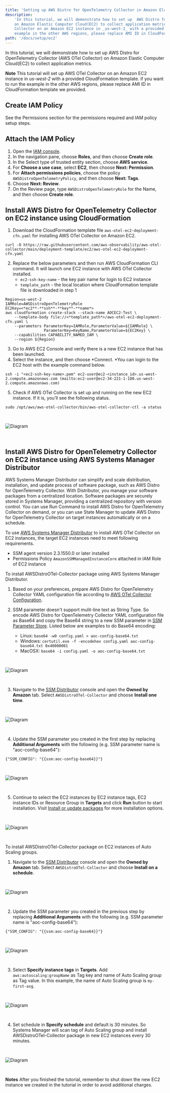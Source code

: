 ```yaml
---
title: 'Setting up AWS Distro for OpenTelemetry Collector in Amazon Elastic Computer Cloud'
description:
    'In this tutorial, we will demonstrate how to set up  AWS Distro for OpenTelemetry Collector (AWS OTel Collector)
    on Amazon Elastic Computer Cloud(EC2) to collect application metrics. Note: This tutorial will set up AWS OTel
    Collector on an Amazon EC2 instance in _us-west-2_ with a provided CloudFormation template. if you want to run the
    example in the other AWS regions, please replace AMI ID in CloudFormation template we provided. '
path: '/docs/setup/ec2'
---
```



In this tutorial, we will demonstrate how to set up  AWS Distro for OpenTelemetry Collector (AWS OTel Collector) on
Amazon Elastic Computer Cloud(EC2) to collect application metrics.

**Note**
This tutorial will set up AWS OTel Collector on an Amazon EC2 instance in _us-west-2_ with a provided CloudFormation
template. if you want to run the example in the other AWS regions, please replace AMI ID in CloudFormation template we provided.

<SectionSeparator />

## Create IAM Policy
See the <Link to="/docs/setup/permissions">Permissions</Link> section for the permissions required and IAM policy setup steps.

<SectionSeparator />

## Attach the IAM Policy
1. Open the [IAM console](https://console.aws.amazon.com/iam/).
2. In the navigation pane, choose **Roles**, and then choose **Create role**.
3. In the Select type of trusted entity section, choose **AWS service**.
4. For **Choose a use case**, select **EC2**, then choose **Next: Permission**.
5. For **Attach permissions policies**, choose the policy `AWSDistroOpenTelemetryPolicy`, and then choose **Next: Tags**.
6. Choose **Next: Review**.
7. On the Review page, type `AWSDistroOpenTelemetryRole` for the Name, and then choose **Create role**.

<SectionSeparator />

## Install AWS Distro for OpenTelemetry Collector on EC2 instance using CloudFormation
1. Download the CloudFormation template file `aws-otel-ec2-deployment-cfn.yaml` for installing AWS OTel Collector on  Amazon EC2.
```
curl -O https://raw.githubusercontent.com/aws-observability/aws-otel-collector/main/deployment-template/ec2/aws-otel-ec2-deployment-cfn.yaml
```
2. Replace the below parameters and then run AWS CloudFormation CLI command. It will launch one EC2 instance with AWS OTel Collector installed.
    * `ec2-ssh-key-name` - the key pair name for login to EC2 instance
    * `template_path` - the local location where CloudFormation template file is downloaded in step 1
```console lineNumbers=true
Region=us-west-2
IAMRole=AWSDistroOpenTelemetryRole
EC2Key=<*ec2**-**ssh**-**key**-**name*>
aws cloudformation create-stack --stack-name AOCEC2-Test \
    --template-body file://<*template_path*>/aws-otel-ec2-deployment-cfn.yaml \
    --parameters ParameterKey=IAMRole,ParameterValue=${IAMRole} \
                 ParameterKey=KeyName,ParameterValue=${EC2Key} \
    --capabilities CAPABILITY_NAMED_IAM \
    --region ${Region}
```
3. Go to AWS EC2 Console and verify there is a new EC2 instance that has been launched.
4. Select the instance, and then choose *Connect. *You can login to the EC2 host with the example command below.
```
ssh -i "<ec2-ssh-key-name>.pem" ec2-user@ec2-<instance_id>.us-west-2.compute.amazonaws.com (mailto:ec2-user@ec2-34-221-1-180.us-west-2.compute.amazonaws.com)
```
5. Check if  AWS OTel Collector is set up and running on the new EC2 instance. If it is, you’ll see the following status.
```
sudo /opt/aws/aws-otel-collector/bin/aws-otel-collector-ctl -a status
```
<img src={img10} alt="Diagram" style="margin: 30px 0;" />
<div style="height: 40px" />

<SectionSeparator />

## Install AWS Distro for OpenTelemetry Collector on EC2 instance using AWS Systems Manager Distributor

AWS Systems Manager Distributor can simplify and scale distribution, installation, and update process of software package, such as AWS Distro for OpenTelemetry Collector. With Distributor, you manage your software packages from a centralized location. Software packages are securely stored in Systems Manager, providing a centralized repository with version control. You can use Run Command to install AWS Distro for OpenTelemetry Collector on demand, or you can use State Manager to update AWS Distro for OpenTelemetry Collector on target instances automatically or on a schedule.

To use [AWS Systems Manager Distributor](https://docs.aws.amazon.com/systems-manager/latest/userguide/distributor.html) to install AWS OTel Collector on EC2 instances, the target EC2 instances need to meet following requirements.

* SSM agent version 2.3.1550.0 or later installed
* Permissions Policy `AmazonSSMManagedInstanceCore` attached in IAM Role of EC2 instance

To install AWSDistroOTel-Collector package using AWS Systems Manager Distributor.

1. Based on your preferences, prepare AWS Distro for OpenTelemetry Collector YAML configuration file according to [AWS OTel Collector Configuration](https://github.com/aws-observability/aws-otel-collector/#aws-otel-collector-configuration).

2. SSM parameter doesn't support mulit-line text as String Type. So encode AWS Distro for OpenTelemetry Collector YAML configuration file as Base64 and copy the Base64 string to a new SSM parameter in [SSM Parameter Store](https://us-west-2.console.aws.amazon.com/systems-manager/parameters/). Listed below are examples to do Base64 encoding:
    * Linux: `base64 -w0 config.yaml > aoc-config-base64.txt`
    * Windows: `certutil.exe -f -encodehex config.yaml aoc-config-base64.txt 0x40000001`
    * MacOSX: `base64 -i config.yaml -o aoc-config-base64.txt` 

<img src={imgSSM1} alt="Diagram" style="margin: 30px 0;" />

3. Navigate to the [SSM Distributor](https://console.aws.amazon.com/systems-manager/distributor) console and open the **Owned by Amazon** tab. Select `AWSDistroOTel-Collector` and choose **Install one time**.
<img src={imgSSM2} alt="Diagram" style="margin: 30px 0;" />

4. Update the SSM parameter you created in the first step by replacing **Additional Arguments** with the following (e.g. SSM parameter name is "aoc-config-base64"):
```
{"SSM_CONFIG": "{{ssm:aoc-config-base64}}"}
```
<img src={imgSSM3} alt="Diagram" style="margin: 30px 0;" />

5. Continue to select the EC2 instances by EC2 instance tags, EC2 instance IDs or Resource Group in **Targets** and click **Run** button to start installation. Visit [Install or update packages](https://docs.aws.amazon.com/systems-manager/latest/userguide/distributor-working-with-packages-deploy.html) for more installation options.
<img src={imgSSM4} alt="Diagram" style="margin: 30px 0;" />

To install AWSDistroOTel-Collector package on EC2 instances of Auto Scaling groups. 

1. Navigate to the [SSM Distributor](https://console.aws.amazon.com/systems-manager/distributor) console and open the **Owned by Amazon** tab. Select `AWSDistroOTel-Collector` and choose **Install on a schedule**.
<img src={imgSSM5} alt="Diagram" style="margin: 30px 0;" />

2. Update the SSM parameter you created in the previous step by replacing **Additional Arguments** with the following (e.g. SSM parameter name is "aoc-config-base64"):
```
{"SSM_CONFIG": "{{ssm:aoc-config-base64}}"}
```
<img src={imgSSM6} alt="Diagram" style="margin: 30px 0;" />

3. Select **Specify instance tags** in **Targets**. Add `aws:autoscaling:groupName` as Tag key and name of Auto Scaling group as Tag value. In this example, the name of Auto Scaling group is `my-first-asg`.
<img src={imgSSM7} alt="Diagram" style="margin: 30px 0;" />

4. Set schedule in **Specify schedule** and default is 30 minutes. So Systems Manager will scan tag of Auto Scaling group and install AWSDistroOTel-Collector package in new EC2 instances every 30 minutes.
<img src={imgSSM8} alt="Diagram" style="margin: 30px 0;" />

**Notes**
After you finished the tutorial, remember to shut down the new EC2 instance we created in the tutorial in order to avoid additional charges.



